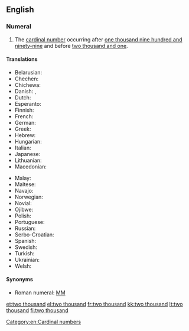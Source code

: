 ==English==

===Numeral===
{{head|en|numeral}}

# The [[cardinal number]] occurring after [[one thousand nine hundred and ninety-nine]] and before [[two thousand and one]].

====Translations====
{{trans-top|cardinal number}}
* Belarusian: {{t|be|дзве ты́сячы|f|sc=Cyrl}}
* Chechen: {{t|ce|ши эзар|tr=ši ezar}}
* Chichewa: {{t|ny|zikwi ziwiri}}
* Danish: {{t|da|to tusind|n}}, {{t|da|to tusinde|n}}
* Dutch: {{t|nl|tweeduizend|f}}
* Esperanto: {{t|eo|du mil}}
* Finnish: {{t+|fi|kaksituhatta}}
* French: {{t|fr|deux mille}}
* German: {{t|de|zweitausend|f}}
* Greek: {{t+|el|δύο χιλιάδες}}
* Hebrew: {{t|he|אלפיים|tr=alpayim|sc=Hebr}}
* Hungarian: {{t+|hu|kétezer}}
* Italian: {{t+|it|duemila}}
* Japanese: {{t|ja|二千|tr=nisen}}
* Lithuanian: {{t|lt|du tūkstančiai}}
* Macedonian: {{t|mk|две илјади|tr=dve íljadi}}
{{trans-mid}}
* Malay: {{t|ms|dua ribu}}
* Maltese: {{t|mt|elfejn}}
* Navajo: {{t|nv|naakidi mííl}}
* Norwegian: {{t|no|to tusen}}
* Novial: {{t|nov|dumil}}
* Ojibwe: {{t|oj|niinzhosagoons}}
* Polish: {{t|pl|dwa tysiące}}
* Portuguese: {{t|pt|dois mil}}
* Russian: {{t+|ru|две тысячи|f|tr=dve týsjači}}
* Serbo-Croatian: {{t|sh|dvije hiljad|f|sc=Latn}}
* Spanish: {{t|es|dos mil|m}}
* Swedish: {{t|sv|två tusen}}
* Turkish: {{t|tr|iki bin}}
* Ukrainian: {{t|uk|дві ти́сячі|sc=Cyrl}}
* Welsh: {{t|cy|dwy fil}}
{{trans-bottom}}

====Synonyms====
* Roman numeral: [[MM]]

[[Category:en:Cardinal numbers]]

[[et:two thousand]]
[[el:two thousand]]
[[fr:two thousand]]
[[kk:two thousand]]
[[lt:two thousand]]
[[fi:two thousand]]